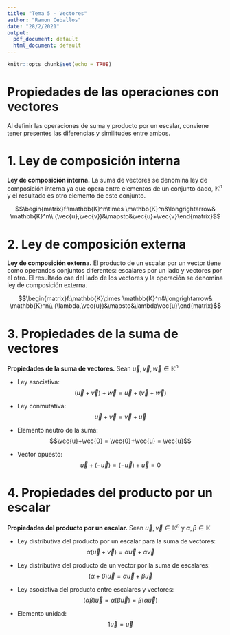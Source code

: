 ```yaml
---
title: "Tema 5 - Vectores"
author: "Ramon Ceballos"
date: "28/2/2021"
output:
  pdf_document: default
  html_document: default
---
```


```r
knitr::opts_chunk$set(echo = TRUE)
```

# **Propiedades de las operaciones con vectores**

Al definir las operaciones de suma y producto por un escalar, conviene tener presentes las diferencias y similitudes entre ambos.

# 1. Ley de composición interna

<l class = "definition">**Ley de composición interna.**</l> La suma de vectores se denomina ley de composición interna ya que opera entre elementos de un conjunto dado, $\mathbb{K}^n$ y el resultado es otro elemento de este conjunto.

$$\begin{matrix}f:\mathbb{K}^n\times \mathbb{K}^n&\longrightarrow& \mathbb{K}^n\\ (\vec{u},\vec{v})&\mapsto&\vec{u}+\vec{v}\end{matrix}$$

# 2. Ley de composición externa

<l class = "definition">**Ley de composición externa.**</l> El producto de un escalar por un vector tiene como operandos conjuntos diferentes: escalares por un lado y vectores por el otro. El resultado cae del lado de los vectores y la operación se denomina ley de composición externa.

$$\begin{matrix}f:\mathbb{K}\times \mathbb{K}^n&\longrightarrow& \mathbb{K}^n\\ (\lambda,\vec{u})&\mapsto&\lambda\vec{u}\end{matrix}$$

# 3. Propiedades de la suma de vectores

<l class = "prop">**Propiedades de la suma de vectores.**</l> Sean $\vec{u},\vec{v},\vec{w}\in\mathbb{K}^n$

- Ley asociativa: $$(\vec{u}+\vec{v})+\vec{w} = \vec{u}+(\vec{v}+\vec{w})$$

- Ley conmutativa: $$\vec{u}+\vec{v} = \vec{v}+\vec{u}$$

- Elemento neutro de la suma: $$\vec{u}+\vec{0} = \vec{0}+\vec{u} = \vec{u}$$

- Vector opuesto: $$\vec{u}+(-\vec{u}) = (-\vec{u})+\vec{u} = 0$$

# 4. Propiedades del producto por un escalar

<l class = "prop">**Propiedades del producto por un escalar.**</l> Sean $\vec{u},\vec{v}\in\mathbb{K}^n$ y $\alpha,\beta\in\mathbb{K}$

- Ley distributiva del producto por un escalar para la suma de vectores: $$\alpha(\vec{u}+\vec{v}) = \alpha\vec{u}+\alpha\vec{v}$$

- Ley distributiva del producto de un vector por la suma de escalares: $$(\alpha+\beta)\vec{u} = \alpha\vec{u}+\beta\vec{u}$$

- Ley asociativa del producto entre escalares y vectores: $$(\alpha\beta)\vec{u} = \alpha(\beta\vec{u}) = \beta(\alpha\vec{u})$$

- Elemento unidad: $$1\vec{u} = \vec{u}$$

